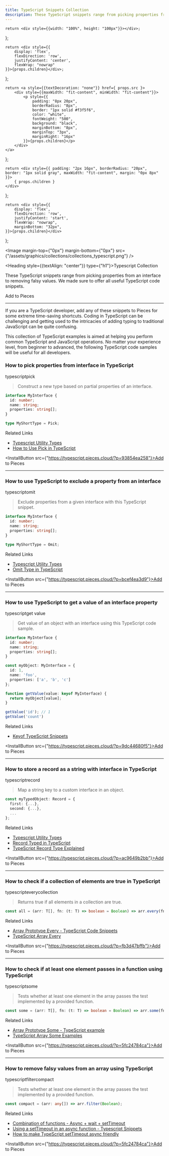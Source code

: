 ```yaml
---
title: TypeScript Snippets Collection
description: These TypeScript snippets range from picking properties from an interface to removing falsy values. We made sure to offer all useful TypeScript code snippets.
---
```


<link rel="canonical" href="https://code.pieces.app/collections/typescript" />

    return <div style={{width: "100%", height: "100px"}}></div>;
};

    return <div style={{
        display: 'flex',
        flexDirection: 'row',
        justifyContent: 'center',
        flexWrap: "nowrap"
    }}>{props.children}</div>;
};

    return <a style={{textDecoration: "none"}} href={ props.src }>
        <div style={{maxWidth: "fit-content", minWidth: "fit-content"}}>
            <p style={{
                padding: "8px 20px",
                borderRadius: "8px",
                border: "1px solid #f3f5f6",
                color: "white",
                fontWeight: "500",
                background: "black",
                marginBottom: "8px",
                marginTop: "3px",
                marginRight: "16px"
            }}>{props.children}</p>
        </div>
    </a>
};

    return <div style={{ padding: "2px 16px", borderRadius: "20px", border: "1px solid gray", maxWidth: "fit-content", margin: "0px 8px" }}>
        { props.children }
    </div>
};

    return <div style={{
        display: 'flex',
        flexDirection: 'row',
        justifyContent: 'start',
        flexWrap: "nowrap",
        marginBottom: "32px",
    }}>{props.children}</div>
};

<HeaderSpacer></HeaderSpacer>

<Image margin-top={"0px"} margin-bottom={"0px"} src={"/assets/graphics/collections/collections_typescript.png"} />

<Heading style={{textAlign: "center"}} type={"h1"}>Typescript Collection</Heading>

These TypeScript snippets range from picking properties from an interface to removing falsy values. We made sure to offer all useful TypeScript code snippets.

<InstallButton>Add to Pieces</InstallButton>

---


If you are a TypeScript developer, add any of these snippets to Pieces for some extreme time-saving shortcuts. Coding in TypeScript can be challenging and getting used to the intricacies of adding typing to traditional JavaScript can be quite confusing.

This collection of TypeScript examples is aimed at helping you perform common TypeScript and JavaScript operations. No matter your experience level, from beginner to advanced, the following TypeScript code samples will be useful for all developers.

### How to pick properties from interface in TypeScript

<GridFlexRow>
    <Tag>typescript</Tag><Tag>pick</Tag>
</GridFlexRow>

> Construct a new type based on partial properties of an interface.

```typescript
interface MyInterface {
  id: number;
  name: string;
  properties: string[];
}

type MyShortType = Pick;
```

Related Links

- [Typescript Utility Types](https://www.typescriptlang.org/docs/handbook/utility-types.html)
- [How to Use Pick in TypeScript](https://www.becomebetterprogrammer.com/typescript-pick-type)

<InstallButton src={"https://typescript.pieces.cloud/?p=93854ea258"}>Add to Pieces</InstallButton>

---

### How to use TypeScript to exclude a property from an interface

<GridFlexRow>
    <Tag>typescript</Tag><Tag>omit</Tag>
</GridFlexRow>

> Exclude properties from a given interface with this TypeScript snippet.

```typescript
interface MyInterface {
  id: number;
  name: string;
  properties: string[];
}

type MyShortType = Omit;
```

Related Links

- [Typescript Utility Types](https://www.typescriptlang.org/docs/handbook/utility-types.html)
- [Omit Type in TypeScript](https://www.becomebetterprogrammer.com/typescript-pick-type)

<InstallButton src={"https://typescript.pieces.cloud/?p=bcef4ea3d9"}>Add to Pieces</InstallButton>

---

### How to use TypeScript to get a value of an interface property

<GridFlexRow>
    <Tag>typescript</Tag><Tag>get value</Tag>
</GridFlexRow>

> Get value of an object with an interface using this TypeScript code sample.

```typescript
interface MyInterface {
  id: number;
  name: string;
  properties: string[];
}

const myObject: MyInterface = {
  id: 1,
  name: 'foo',
  properties: ['a', 'b', 'c']
};

function getValue(value: keyof MyInterface) {
  return myObject[value];
}

getValue('id'); // 1
getValue('count')
```

Related Links

- [Keyof TypeScript Snippets](https://www.typescriptlang.org/docs/handbook/2/keyof-types.html)

<InstallButton src={"https://typescript.pieces.cloud/?p=9dc44680f5"}>Add to Pieces</InstallButton>

---

### How to store a record as a string with interface in TypeScript

<GridFlexRow>
    <Tag>typescript</Tag><Tag>record</Tag>
</GridFlexRow>

> Map a string key to a custom interface in an object.

```typescript
const myTypedObject: Record = {
  first: {...},
  second: {...},
  ...
};
```

Related Links

- [Typescript Utility Types](https://www.typescriptlang.org/docs/handbook/utility-types.html)
- [Record Typed in TypeScript](https://stackoverflow.com/questions/51936369/what-is-the-record-type-in-typescript)
- [TypeScript Record Type Explained](https://betterprogramming.pub/typescripts-record-type-explained-691372b1a449)

<InstallButton src={"https://typescript.pieces.cloud/?p=ac9649b2bb"}>Add to Pieces</InstallButton>

---

### How to check if a collection of elements are true in TypeScript

<GridFlexRow>
    <Tag>typescript</Tag><Tag>every</Tag><Tag>collection</Tag>
</GridFlexRow>

> Returns true if all elements in a collection are true.

```typescript
const all = (arr: T[], fn: (t: T) => boolean = Boolean) => arr.every(fn);
```

Related Links

- [Array Prototype Every - TypeScript Code Snippets](https://developer.mozilla.org/en-US/docs/Web/JavaScript/Reference/Global_Objects/Array/every)
- [TypeScript Array Every](https://www.tutorialspoint.com/typescript/typescript_array_some.htm)

<InstallButton src={"https://typescript.pieces.cloud/?p=fb3d47bffb"}>Add to Pieces</InstallButton>

---

### How to check if at least one element passes in a function using TypeScript

<GridFlexRow>
    <Tag>typescript</Tag><Tag>some</Tag>
</GridFlexRow>

> Tests whether at least one element in the array passes the test implemented by a provided function.

```typescript
const some = (arr: T[], fn: (t: T) => boolean = Boolean) => arr.some(fn);
```

Related Links

- [Array Prototype Some - TypeScript example](https://developer.mozilla.org/en-US/docs/Web/JavaScript/Reference/Global_Objects/Array/some)
- [TypeScript Array Some Examples](https://www.tutorialspoint.com/typescript/typescript_array_some.htm)

<InstallButton src={"https://typescript.pieces.cloud/?p=5fc24784ca"}>Add to Pieces</InstallButton>

---

### How to remove falsy values from an array using TypeScript

<GridFlexRow>
    <Tag>typescript</Tag><Tag>filter</Tag><Tag>compact</Tag>
</GridFlexRow>

> Tests whether at least one element in the array passes the test implemented by a provided function.

```typescript
const compact = (arr: any[]) => arr.filter(Boolean);
```

Related Links

- [Combination of functions - Async + wait + setTimeout](https://stackoverflow.com/questions/33289726/combination-of-async-function-await-settimeout)
- [Using a setTimeout in an async function - Typescript Snippets](https://stackoverflow.com/questions/51200626/using-a-settimeout-in-a-async-function)
- [How to make TypeScript setTimeout async friendly](https://dev.to/bbarbour/making-settimeout-async-friendly-50je)

<InstallButton src={"https://typescript.pieces.cloud/?p=5fc24784ca"}>Add to Pieces</InstallButton>



